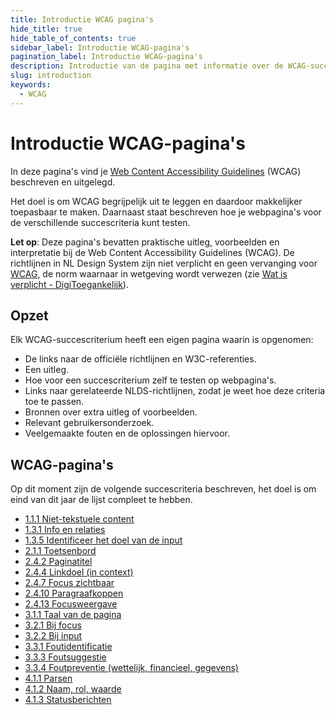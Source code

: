 ```yaml
---
title: Introductie WCAG pagina's
hide_title: true
hide_table_of_contents: true
sidebar_label: Introductie WCAG-pagina's
pagination_label: Introductie WCAG-pagina's
description: Introductie van de pagina met informatie over de WCAG-succescriteria.
slug: introduction
keywords:
  - WCAG
---
```



# Introductie WCAG-pagina's

In deze pagina's vind je [<span lang="en">Web Content Accessibility Guidelines</span>](https://www.w3.org/Translations/WCAG21-nl/) (WCAG) beschreven en uitgelegd.

Het doel is om WCAG begrijpelijk uit te leggen en daardoor makkelijker toepasbaar te maken. Daarnaast staat beschreven hoe je webpagina's voor de verschillende succescriteria kunt testen.

**Let op**: Deze pagina's bevatten praktische uitleg, voorbeelden en interpretatie bij de Web Content Accessibility Guidelines (WCAG). De richtlijnen in NL Design System zijn niet verplicht en geen vervanging voor [WCAG](https://www.w3.org/WAI/standards-guidelines/wcag/), de norm waarnaar in wetgeving wordt verwezen (zie [Wat is verplicht - DigiToegankelijk](https://www.digitoegankelijk.nl/wetgeving/wat-is-verplicht)).

## Opzet

Elk WCAG-succescriterium heeft een eigen pagina waarin is opgenomen:

- De links naar de officiële richtlijnen en W3C-referenties.
- Een uitleg.
- Hoe voor een succescriterium zelf te testen op webpagina's.
- Links naar gerelateerde NLDS-richtlijnen, zodat je weet hoe deze criteria toe te passen.
- Bronnen over extra uitleg of voorbeelden.
- Relevant gebruikersonderzoek.
- Veelgemaakte fouten en de oplossingen hiervoor.

## WCAG-pagina's

Op dit moment zijn de volgende succescriteria beschreven, het doel is om eind van dit jaar de lijst compleet te hebben.

- [1.1.1 Niet-tekstuele content](/wcag/1.1.1)
- [1.3.1 Info en relaties](/wcag/1.3.1)
- [1.3.5 Identificeer het doel van de input](/wcag/1.3.5)
- [2.1.1 Toetsenbord](/wcag/2.1.1)
- [2.4.2 Paginatitel](/wcag/2.4.2)
- [2.4.4 Linkdoel (in context)](/wcag/2.4.4)
- [2.4.7 Focus zichtbaar](/wcag/2.4.7)
- [2.4.10 Paragraafkoppen](/wcag/2.4.10)
- [2.4.13 Focusweergave](/wcag/2.4.13)
- [3.1.1 Taal van de pagina](/wcag/3.1.1)
- [3.2.1 Bij focus](/wcag/3.2.1)
- [3.2.2 Bij input](/wcag/3.2.2)
- [3.3.1 Foutidentificatie](/wcag/3.3.1)
- [3.3.3 Foutsuggestie](/wcag/3.3.3)
- [3.3.4 Foutpreventie (wettelijk, financieel, gegevens)](/wcag/3.3.4)
- [4.1.1 Parsen](/wcag/4.1.1)
- [4.1.2 Naam, rol, waarde](/wcag/4.1.2)
- [4.1.3 Statusberichten](/wcag/4.1.3)

<FormFooterInfo />
